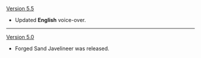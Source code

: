 {{Change History/Header}}
[[Version 5.5]]
* Updated '''English''' voice-over.
{{Tabber
|Old
|{{VO/Enemy
|enemy                   = Forged Sand Javelineer
    
|vo_01_00_title          = Alert
|vo_01_01_file           = VO {name} - Alert.ogg
|vo_01_01_tx_en          = You looking to start somethin'?
    
|vo_02_00_title          = Entering Battle
|vo_02_01_file           = VO {name} - Entering Battle.ogg
|vo_02_01_tx_en          = Watch this! Heheheh.
    
|vo_03_00_title          = Punch
|vo_03_01_file           = 
|vo_03_01_tx_en          = {{a|VO Forged Sand Javelineer - Punch 01.ogg}} {{a|VO Forged Sand Javelineer - Punch 02.ogg}} {{a|VO Forged Sand Javelineer - Punch 03.ogg}} {{a|VO Forged Sand Javelineer - Punch 04.ogg}}

|vo_04_00_title          = Javelin Throw
|vo_04_01_file           = VO {name} - Javelin Throw.ogg
|vo_04_01_tx_en          = Stick around! Heh.

|vo_05_00_title          = Headspin
|vo_05_01_file           = VO {name} - Headspin.ogg
|vo_05_01_tx_en          = Outta the way, or get blown away!
    
|vo_06_00_title          = Defeated
|vo_06_01_file           = VO {name} - Defeated.ogg
|vo_06_01_tx_en          = Ugh... Forget it!
}}
|New
|{{VO/Enemy
|enemy                   = Forged Sand Javelineer 5.5
    
|vo_01_00_title          = Alert
|vo_01_01_file           = VO {name} - Alert.ogg
|vo_01_01_tx_en          = You looking to start somethin'?
    
|vo_02_00_title          = Entering Battle
|vo_02_01_file           = VO {name} - Entering Battle.ogg
|vo_02_01_tx_en          = Watch this! Heheheheh.
    
|vo_03_00_title          = Punch
|vo_03_01_file           = 
|vo_03_01_tx_en          = {{a|VO Forged Sand Javelineer 5.5 - Punch 01.ogg}} {{a|VO Forged Sand Javelineer 5.5 - Punch 02.ogg}} {{a|VO Forged Sand Javelineer 5.5 - Punch 03.ogg}} {{a|VO Forged Sand Javelineer 5.5 - Punch 04.ogg}}

|vo_04_00_title          = Javelin Throw
|vo_04_01_file           = VO {name} - Javelin Throw.ogg
|vo_04_01_tx_en          = Stick around!

|vo_05_00_title          = Headspin
|vo_05_01_file           = VO {name} - Headspin.ogg
|vo_05_01_tx_en          = Outta the way, or get blown away!
    
|vo_06_00_title          = Defeated
|vo_06_01_file           = VO {name} - Defeated.ogg
|vo_06_01_tx_en          = Ugh... Ooh forget it...
}}
}}
----
[[Version 5.0]]
* Forged Sand Javelineer was released.